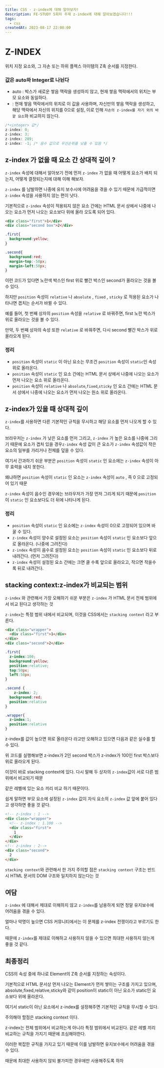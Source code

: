 ```yaml
---
title: CSS - z-index에 대해 알아보자!
description: FE-STUDY 5회차 주제 z-index에 대해 알아보겠습니다!!!
tags:
  - css
createdAt: 2023-08-17 22:00:00
---
```


# Z-INDEX

위치 지정 요소와, 그 자손 또는 하위 플렉스 아이템의 Z축 순서를 지정한다. 



### 값은 auto와 Integer로 나뉜다 

- auto : 박스가 새로운 쌓음 맥락을 생성하지 않고, 현재 쌓음 맥락에서의 위치는 부모 요소와 동일하다. 
- <Integer> : 현재 쌓음 맥락에서의 위치로 이 값을 사용하며, 자신만의 쌓음 맥락을 생성하고, 해당 맥락에서 자신의 위치를 0으로 설정, 이로 인해 `자손의 z-index를 자기 외의 바깥 요소`와 비교하지 않는다.

```javascript
/*<integer> 값*/
z-index: 0;
z-index: 3;
z-index: 289; 
z-index: -1; /* 음수 값으로 우선순위를 낮출 수 있음 */
```



## z-index 가 없을 때 요소 간 상대적 깊이 ? 

`z-index` 속성에 대해서 알아보기 전에 먼저 `z-index` 가 없을 때 어떻게 요소가 배치 되는지, 어떻게 결정되는지에 대해 이해 해보자.

`z-index` 를 남발하면 나중에 유지 보수시에 어려움을 겪을 수 있기 때문에 가급적이면 `z-index` 속성을 사용하지 않는 편이 낫다. 

기본적으로 `z-index` 속성이 적용되지 않은 요소 간에는 HTML 문서 상에서 나중에 나오는 요소가 먼저 나오는 요소보다 위에 올라 오도록 되어 있다. 

```html
<div class="first">1</div>
<div class="second box">2</div> 
```

```css
.first{
  background:yellow;
}

.second{
  background:red;
  margin-top:-50px;
  margin-left:50px;
}
```

이런 코드가 있다면 노란색 박스인 first 위로 빨간 박스인 second가 올라오는 것을 볼 수 있다. 

하지만 `position` 속성이 `relative` 나 `absolute` , `fixed` , `sticky` 로 적용된 요소가 나타나면 겹치는 순서가 바뀔 수 있다. 

예를 들어, 첫 번째 상자의 `position` 속성을 `relative` 로 바꿔주면, first 노란 박스가 위로 올라오는 것을 볼 수 있다.  

만약, 두 번째 상자의 속성 또한 `relative` 로 바꿔주면, 다시 second 빨간 박스가 위로 올라오게 된다. 

### 정리 

- `position` 속성이 `static` 이 아닌 요소는 무조건 `position` 속성이 `static`인 속성 위로 올라온다. 
- `position` 속성이 `static` 인 요소 간에는 HTML 문서 상에서 나중에 나오는 요소가 먼저 나오는 요소 위로 올라온다. 
- `position` 속성이 `relative` 나 `absolute`,`fixed`,`sticky` 인 요소 간에는 HTML 문서 상에서 나중에 나오는 요소가 먼저 나오는 원소 위로 올라온다. 

## z-index가 있을 때 상대적 깊이 

`z-index`를 사용하면 다른 기본적인 규칙을 무시하고 해당 요소를 먼저 나오게 할 수 있다. 

브라우저는 `z-index` 가 낮은 요소를 먼저 그리고, `z-index` 가 높은 요소를 나중에 그리기 때문에 요소가 겹처 있을 경우`z-index` 속성 값이 큰 요소가 `z-index` 속성값이 작은 요소의 일부를 가리거나 전체를 덮을 수 있다. 

여기서 간과하기 쉬운 부분은 `position` 속성이 `static` 인 요소에는 `z-index` 속성이 아무 효력을 내지 못한다. 

왜냐하면 `position` 속성이 `static` 인 요소는 `z-index` 속성이 `auto` , 즉 0 으로 고정되어 있기 때문 

`z-index` 속성이 음수인 경우에는 브라우저가 가장 먼저 그리게 되기 때문에 `position` 이 `static` 인 요소보다도 더 뒤에 나타나게 된다. 

### 정리 

- `position` 속성이 `static` 인 요소에는 `z-index` 속성이 0으로 고정되어 있으며 바꿀 수 있다. 
- `z-index` 속성이 양수로 설정된 요소는 `position` 속성이 `static` 인 요소보다 앞으로 올라온다. (나중에 그려진다)
- `z-index` 속성이 음수로 설정된 요소는 `position` 속성이 `static` 인 요소보다 뒤로 내려간다. (먼저 그려진다)
- `z-index` 속성이 설정된 요소 간에는 크면 클 수록 앞으로 올라오고, 작으면 작을수록 뒤로 내려간다. 

## stacking context:z-index가 비교되는 범위

`z-index` 와 관련해서 가장 오해하기 쉬운 부분은 `z-index` 가 HTML 문서 전체 범위에서 비교 된다고 생각하는 것 

`z-index`는 특정 범위 내에서 비교되며, 이것을 CSS에서는 `stacking context` 라고 부른다. 

```html
<div class="wrapper">
  <div class="first">1</div>
</div>
<div class="second">2</div>
```

```css
.first{
  z-index:100;
  background:yellow;
  position:relative;
  top:50px;
  left:50px;
}

.second { 
	z-index: 2;
  background:red;
  position:relative
}

.wrapper{
  z-index:1;
  position:relative
}
```

z-index를 값이 높으면 위로 올라온다 라고만 오해하고 있으면 다음과 같은 실수를 할 수 있다. 

위 코드를 실행해보면 z-index가 2인 second 박스가 z-index가 100인 first 박스보다 위로 올라오게 된다. 

이것이 바로 stacking context에 있다. 다시 말해 두 상자의 `z-index`값이 서로 다른 범위에서 비교되기 때문 

같은 레벨에 있는 요소 끼리 비교 하기 때문이다. 

쉽게 말하면 부모 요소에 설정된 `z-index` 값이 자식 요소의 `z-index` 값 앞에 붙어 있다고 생각하면 좋을 것 같다. 

```html
<!-- z-index : 1 -->
<div class="wrapper">
  <!-- z-index : 1.100 -->
  <div class="first">
    1
  </div>
</div>
<!-- z-index : 2-->
<div class="second">
  2
</div>
```

`stacking context`와 관련해서 한 가지 주의할 점은 `stacking context` 구조는 반드시 HTML 문서의 DOM 구조와 일치하지 않는다는 것 

## 여담

`z-index` 에 대해서 제대로 이해하지 않고 `z-index`를 남용하게 되면 정말 유지보수에 어려움을 겪을 수 있다. 

얼마나 악명이 높으면 CSS 커뮤니티에서는 이 문제를 z-index 전쟁이라고 부르기도 한다. 

때문에 `z-index`를 제대로 이해하고 사용하지 않을 수 있으면 최대한 사용하지 않는게 좋을 것 같다. 



## 최종정리

CSS의 속성 중에 하나로 Element의 Z축 순서를 지정하는 속성이다. 

기본적으로 HTML 문서상 먼저 나오는 Element가 먼저 쌓이는 구조를 가지고 있으며, absolute,fixed,relative,sticky와 같이 position이 static이 아닌 요소가 static인 요소보다  위에 올라온다. 

여기서 static이 아닌 요소에서 z-index를 설정해주면 기본적인 규칙을 무시할 수 있다. 

주의해야 할점은 stacking context 이다. 

z-index는 전체 범위에서 비교하는게 아니라 특정 범위에서 비교된다. 같은 레벨 끼리 비교하는 규칙을 가지기 때문에 조심해야한다. 

이러한 복잡한 규칙을 가지고 있기 때문에 이를 남발하면 유지보수에서 어려움을 겪을 수 있다. 

때문에 최대한 사용하지 않되 불가피한 경우에만 사용해주도록 하자 





